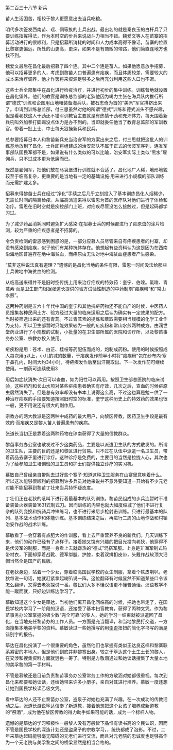 

第二百三十八节 新兵

苗人生活困苦，相较于黎人更愿意出去当兵吃粮。

明代多次签发西南苗、瑶、侗等族的土兵出战。最出名的就是秦良玉的白杆兵了只要训练指挥得法，作为本时空的步兵来说战斗力相当不错。魏爱文等人在苗寨的招募活动进行的很顺利，只是招募所消耗的时间和人力成本高得不像话，苗寨的位置比黎寨更偏远，所处的山更高，更深，如果不是有商贩的带路，他们简直连地方也找不到。

魏爱文最后在昌化最后招募了四个连。其中二个连是苗人。如果他愿意放手招募，他可以招募更多的人，考虑到黎苗人口普遍患有疟疾，而且体质较差，需要较大的成本来治疗调养，他才作罢将来资源足够多之后再充分利用这些人口也不迟。

这些士兵全部集中在昌化进行检疫治疗，并进行初步的集中训练。训练营地就设置在昌化堡外。他们的教官是训练总监部的老狄他因为竭力主张在海兵队内推行所谓“德式”训练和企图用山地帽装备海兵队，被石志奇为首的“美派”军官排挤出来了。申请到训练总监部，付三思虽然对他的所谓“德式”训练和德式派头不感兴趣，但是看老狄这人干劲还不错军训教官主要就是有热情干劲和充沛体力，每天围着新兵吼叫外加拳打脚踢没点体力是办不到的。当即就委任他当了教育总监部的军训教官。带着一批上士、中士每天狠操新兵和民兵。

总参要招募日本人和黎苗新兵充当治安军的方案出来之后，付三思就把这批人的训练基地放到了昌化。士兵即将组建成的治安部队不属于正式的伏波军序列，连准军事部队国民军都不是，如果说有什么类似的可以比喻，治安军实际上类似“黑水”雇佣兵，只不过成本更为低廉而已。

既然是雇佣军，把他们放在马袅堡进行训练就不合适了。昌化地广人稀，地形地貌较至于临高复杂，更重要的是当地有一定的基础设施·用来进行小规模的部队训练而无需扩建太多。

招募来得黎苗士兵在经过“净化”手续之后几乎立刻投入了基本训练昌化人烟稀少，无需长时间的隔离检疫。从临高派遣来得以雷恩为首的医疗队对他们进行了体检和治疗。雷恩在旧时空就是疾控部门上班，对疟疾尽管没怎么接触过，但是起码都学习过。

为了减少药品消耗同时避免扩大感染·在招募士兵的时候都进行了疟原虫的涂片检测，较为严重的疟疾患者是不招募的。

令负责检测的雷恩感到困惑的是，一部分应募人员尽管来自有疟疾患者的村寨，却没有感染到疟疾，似乎他们有某种抗体存在。他想起有些资料认为这是因为在西南沿海地区普遍存在地中海贫血，而疟原虫无法对地中海贫血症患者产生感染。

“莫非这种说法真有道理？”遗憾的是昌化当地的条件有限，雷恩一时间没法给那些士兵做地中海贫血的检测。

从临高送来得并不是旧时空传统上用来治疗疟疾的特效药：奎宁、伯喹。氯喹、青蒿素·而是卫生部门根据张道长提供的验方试验性制造的中药制剂“疟疾粉”和“常山水煎”。

这两种药剂是五六十年代中国的奎宁和其他抗疟药物还不能自产的时候，中医药人员搜集各种民间土方、验方经过大量的临床运用之后认为确实有一定效果的配方。当时被筛选出来的还有青蒿。不过青蒿素的提炼和萃取需要相当规模的化学工业作为支持，所以卫生部暂时只能效果较为一般的疟疾粉和常山水煎两种成方。由润世堂药业进行了小规模的试制，小批量的在卫生部所属的医院和诊疗所，以及黎苗事务办公室、宗教办投入使用。

疟疾粉是用：苍术、白芷、桂枝等药配伍而成的，炮制成药粉。使用的时候按照成人每次用g以上，小儿酌减的数量，于疟疾发作前半小时将“疟疾粉”包在纱布内·塞于鼻孔内，时间大约34小时，待疟疾发作后至出汗期取出。下一次发作前可继续使用。一剂药可连续使用3

用后如症状消失·次日可以查血，如为阳性可以再用。按照卫生部总医院的临床试验，这种药剂和长山水煎对某些疟疾患者确实有疗效，几次之后，查血的时候疟原虫居然消失了。但是总有效率却没有书本上说得这么高，不过这也算是勉－供了一种治疗疟疾的手段要知道按照旧时空的标准，奎宁这种历史上的特效药的效果也很一般，更不用说还有很大的副作用。

宗教办的两大教派是这两种中成药的最大用户，向黎区传教，医药卫生手段是最有效的·而疟疾又是黎人苗人普遍患有的疾病。

张道长当初正是靠着这两种药物在琼南获得了大量的信教群众。

黎苗事务办公室也散发过不少这类药品，主要是以派遣卫生队的方式散发的。所谓的卫生队，主要的目的还是和黎区进行贸易。只不过在队伍中派遣一名卫生员，带着药品去寨子里进行诊疗。这种诊疗是免费的，主要目的当然是拉拢人心，其次也为了给参加卫生培训班的卫生员和护士们提供独立诊疗的实习机。

慕敏自己曾经亲自带队去过好些个寨子·知道这种卫生服务在山寨里意味着什么。所以这次能够很顺利的招募到许多兵员对她来说并不意外要知道一开始有不少元老对能不能招募到黎苗丁壮来当兵持怀疑态度。

丁壮们正在老狄的吼叫下进行着最基本的队列训练。黎苗民组成的步兵连暂时不准备装备火器装备1631式制式刀。因而训练的内容也就大幅度缩减了他们不进行复杂的队列变换和抗骑兵冲锋练习，也不进行米尼步枪射击训练。只进行最基本的队列、基本战术动作和体能训练。基本训练结束之后，再进行二周的山地作战和村镇治安作战的战术训练。

慕敏看了一会穿着有点肥大的作训服，看上去严重营养不良的新兵们。几天训练下来，他们的动作已经有了点样子。接着她又饶有兴趣的把目光投向老狄，他穿得不是伏波军的制服，而是一身看上去就嫌热的“德式”混搭军服。上身是非洲军制式热带衬衣，下面却穿着战靴、德军绑腿、护膝，束着双排扣皮带，头戴作战软顶大沿帽当然全是国产的民版。

在老狄身边，站着一个少女，穿着临高国民学校的女生制服，拿着个铁皮喇叭，老狄每说一句话，她就赶紧拿起喇叭说一阵。这位翻译有时候显然不知道某些口令该怎么翻译，又得去老狄探讨一番。黎民们大多不懂汉语更不懂普通话。汉语教学不能一蹴而就，只好边训练边学习了。

慕敏知道这个少女是筚达，当初他们离开昌化回临高的时候，把她也带走了，在国民学校内学习了一阶段的汉语，还接受了基本扫盲教育，获得了丙种文凭。作为黎苗事务办公室掌握的极少数“完全可靠”的黎人，她的学习一结束就被派遣回了昌化，在当地充任黎苗办的工作人员。一方面是充当翻译，和当地黎民打交道，一方面搜集本地美孚黎的资料。慕敏读过一些她撰写的用歪歪扭扭的简化字书写的满是错别字的报告。

筚达在昌化扮演了一个很重要的角色，虽然他们也掌握有类似王达良这样和黎寨联系紧密的本地人，但是他们到底并非黎寨出身。较之于筚达这个土生土长的黎人，在交涉和搜集资料方面就逊色一筹了。特别是方敬涵通过和她谈话搜集了大量本地的美孚黎的第一手材料。

不管是慕敏还是目前负责黎苗事务办公室常务工作的方敬涵对她都很重视。每次到昌化来都要和她谈话，还给她带来许多小册子，亲自对其进行培养。慕敏一度还想让她到国民学校读乙级文凭。

看中筚达的人还不止黎苗办公室，盗泉子对她也充满了兴趣。在一次成功的传教活动之后，张道长游说筚达信奉了新道教，接着他想把这个女孩子培养成新道教的“祭酒”，成为他在黎区传教的得力助手如果可能的话，成为一个标杆人物。

遗憾的是筚达的学习积极性一般黎人没有万般皆下品惟有读书高的全民认识，因而不管是国民学校的深造计划还是盗泉子的宗教学习，，统统都成了泡影。不过，二年来筚达起码能够毫无障碍的元老们进行交流，而且对元老院的忠诚度也足够高作为一个元老院与美孚黎之间的桥梁显然是相当合格的。


